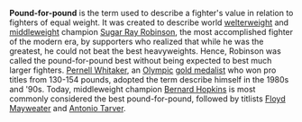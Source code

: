 '''Pound-for-pound''' is the term used to describe a fighter's value in relation to fighters of equal weight. It was created to describe world [[welterweight]] and [[middleweight]] champion [[Sugar Ray Robinson]], the most accomplished fighter of the modern era, by supporters who realized that while he was the greatest, he could not beat the best heavyweights. Hence, Robinson was called the pound-for-pound best without being expected to best much larger fighters. [[Pernell Whitaker]], an [[Olympic]] [[gold medalist]] who won pro titles from 130-154 pounds, adopted the term describe himself in the 1980s and '90s. Today, middleweight champion [[Bernard Hopkins]] is most commonly considered the best pound-for-pound, followed by titlists [[Floyd Mayweater]] and [[Antonio Tarver]].